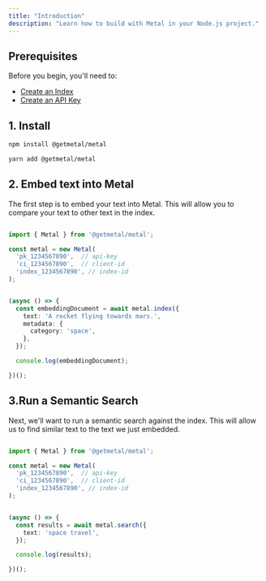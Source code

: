 ```yaml
---
title: "Introduction"
description: "Learn how to build with Metal in your Node.js project."
---
```


## Prerequisites
Before you begin, you'll need to:
- [Create an Index](/docs/misc-create-index)
- [Create an API Key](/docs/misc-get-keys)

## 1. Install

<CodeGroup>

```bash npm
npm install @getmetal/metal
```

```bash yarn
yarn add @getmetal/metal
```

</CodeGroup>

## 2. Embed text into Metal
The first step is to embed your text into Metal. This will allow you to compare your text to other text in the index.

```typescript

import { Metal } from '@getmetal/metal';

const metal = new Metal(
  'pk_1234567890',  // api-key
  'ci_1234567890',  // client-id
  'index_1234567890', // index-id
);


(async () => {
  const embeddingDocument = await metal.index({
    text: 'A rocket flying towards mars.',
    metadata: {
      category: 'space',
    },
  });

  console.log(embeddingDocument);

})();

```

## 3.Run a Semantic Search
Next, we'll want to run a semantic search against the index. This will allow us to find similar text to the text we just embedded.

```typescript

import { Metal } from '@getmetal/metal';

const metal = new Metal(
  'pk_1234567890',  // api-key
  'ci_1234567890',  // client-id
  'index_1234567890', // index-id
);


(async () => {
  const results = await metal.search({
    text: 'space travel',
  });

  console.log(results);

})();

```

